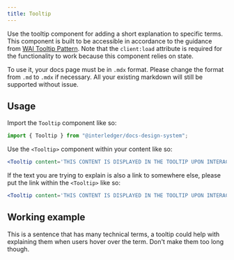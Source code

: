 ```yaml
---
title: Tooltip
---
```



Use the tooltip component for adding a short explanation to specific terms. This component is built to be accessible in accordance to the guidance from [WAI Tooltip Pattern](https://www.w3.org/WAI/ARIA/apg/patterns/tooltip/). Note that the `client:load` attribute is required for the functionality to work because this component relies on state.

To use it, your docs page must be in `.mdx` format. Please change the format from `.md` to `.mdx` if necessary. All your existing markdown will still be supported without issue.

## Usage

Import the `Tooltip` component like so:

```jsx
import { Tooltip } from "@interledger/docs-design-system";
```

Use the `<Tooltip>` component within your content like so:

```jsx
<Tooltip content='THIS CONTENT IS DISPLAYED IN THE TOOLTIP UPON INTERACTION' client:load><span>text that you are trying to explain</span></Tooltip>.
```

If the text you are trying to explain is also a link to somewhere else, please put the link within the `<Tooltip>` like so:

```jsx
<Tooltip content='THIS CONTENT IS DISPLAYED IN THE TOOLTIP UPON INTERACTION' client:load><a href="/URL">text that you are trying to explain</a></Tooltip>.
```

## Working example

This is a sentence that has many technical terms, a <Tooltip content="Consise and clear explanation here" client:load>tooltip</Tooltip> could help with explaining them when users hover over the term. Don't make them too long though.
